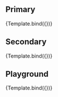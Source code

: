 
<Meta title="Atoms/Input" component={Input} argTypes={argTypes} />

<Description of={Input} />

## Primary

<Canvas>
    <Story name="Primary" args={{
        autoFocus: false,
        disabled: false,
        multiline: false,
        placeholder: "Placeholder",
        value: "Primary Value"
    }}>
       {Template.bind({})}
    </Story>
</Canvas>

## Secondary

<Canvas>
    <Story name="Secondary" args={{
        autoFocus: false,
        disabled: false,
        multiline: false,
        placeholder: "Placeholder",
        value: "Secondary Value",
        variant: "round"
    }}>
       {Template.bind({})}
    </Story>
</Canvas>

## Playground

<Canvas isColumn>
    <Source language="jsx" story="Playground" />
    <Story name="Playground" args={{
        autoFocus: false,
        disabled: false,
        multiline: false,
        color: "primary",
        placeholder: "Placeholder",
        value: "Placeholder Value"
    }}>
       {Template.bind({})}
    </Story>
    <ArgsTable story="Playground" />
</Canvas>

